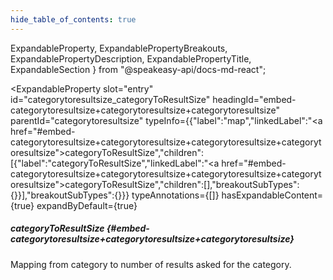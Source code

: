 ```yaml
---
hide_table_of_contents: true
---
```

  ExpandableProperty,
  ExpandablePropertyBreakouts,
  ExpandablePropertyDescription,
  ExpandablePropertyTitle,
  ExpandableSection
} from "@speakeasy-api/docs-md-react";

<ExpandableSection>

<ExpandableProperty
  slot="entry"
  id="categorytoresultsize_categoryToResultSize"
  headingId="embed-categorytoresultsize+categorytoresultsize+categorytoresultsize"
  parentId="categorytoresultsize"
  typeInfo={{"label":"map","linkedLabel":"<a href=\"#embed-categorytoresultsize+categorytoresultsize+categorytoresultsize+categorytoresultsize\">categoryToResultSize</a>","children":[{"label":"categoryToResultSize","linkedLabel":"<a href=\"#embed-categorytoresultsize+categorytoresultsize+categorytoresultsize+categorytoresultsize\">categoryToResultSize</a>","children":[],"breakoutSubTypes":{}}],"breakoutSubTypes":{}}}
  typeAnnotations={[]}
  hasExpandableContent={true}
  expandByDefault={true}
>

<ExpandablePropertyTitle slot="title">

##### categoryToResultSize \{#embed-categorytoresultsize+categorytoresultsize+categorytoresultsize\}

</ExpandablePropertyTitle>

<ExpandablePropertyDescription slot="description">

Mapping from category to number of results asked for the category.

</ExpandablePropertyDescription>

<ExpandablePropertyBreakouts slot="breakouts">

</ExpandablePropertyBreakouts>

</ExpandableProperty>

</ExpandableSection>